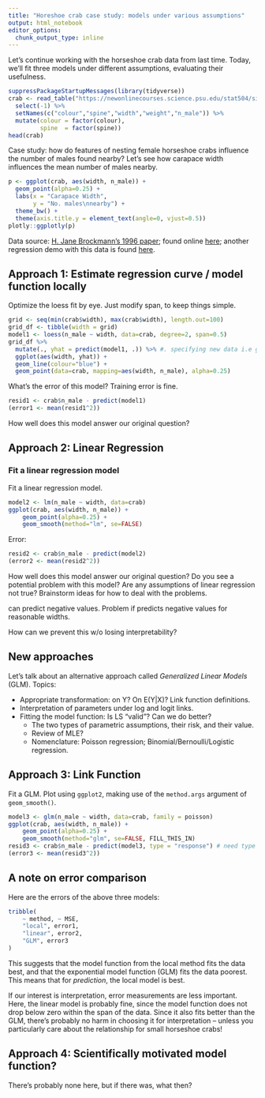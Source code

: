 ```yaml
---
title: "Horeshoe crab case study: models under various assumptions"
output: html_notebook
editor_options:
  chunk_output_type: inline
---
```


Let's continue working with the horseshoe crab data from last time. Today, we'll fit three models under different assumptions, evaluating their usefulness.

```r
suppressPackageStartupMessages(library(tidyverse))
crab <- read_table("https://newonlinecourses.science.psu.edu/stat504/sites/onlinecourses.science.psu.edu.stat504/files/lesson07/crab/index.txt", col_names = FALSE) %>%
  select(-1) %>%
  setNames(c("colour","spine","width","weight","n_male")) %>%
  mutate(colour = factor(colour),
         spine  = factor(spine))
head(crab)
```

Case study: how do features of nesting female horseshoe crabs influence the number of males found nearby? Let's see how carapace width influences the mean number of males nearby.

```r
p <- ggplot(crab, aes(width, n_male)) +
  geom_point(alpha=0.25) +
  labs(x = "Carapace Width",
       y = "No. males\nnearby") +
  theme_bw() +
  theme(axis.title.y = element_text(angle=0, vjust=0.5))
plotly::ggplotly(p)
```

Data source: [H. Jane Brockmann's 1996 paper](https://onlinelibrary.wiley.com/doi/abs/10.1111/j.1439-0310.1996.tb01099.x); found online [here](https://newonlinecourses.science.psu.edu/stat504/sites/onlinecourses.science.psu.edu.stat504/files/lesson07/crab/index.txt); another regression demo with this data is found [here](https://newonlinecourses.science.psu.edu/stat504/node/169/).


## Approach 1: Estimate regression curve / model function locally

Optimize the loess fit by eye. Just modify span, to keep things simple.

```r
grid <- seq(min(crab$width), max(crab$width), length.out=100)
grid_df <- tibble(width = grid)
model1 <- loess(n_male ~ width, data=crab, degree=2, span=0.5)
grid_df %>%
  mutate(., yhat = predict(model1, .)) %>% #. specifying new data i.e grid_df
  ggplot(aes(width, yhat)) +
  geom_line(colour="blue") +
  geom_point(data=crab, mapping=aes(width, n_male), alpha=0.25)
```

What's the error of this model? Training error is fine.

```r
resid1 <- crab$n_male - predict(model1)
(error1 <- mean(resid1^2))
```

How well does this model answer our original question?

## Approach 2: Linear Regression

### Fit a linear regression model

Fit a linear regression model.

```r
model2 <- lm(n_male ~ width, data=crab)
ggplot(crab, aes(width, n_male)) +
    geom_point(alpha=0.25) +
    geom_smooth(method="lm", se=FALSE)
```

Error:

```r
resid2 <- crab$n_male - predict(model2)
(error2 <- mean(resid2^2))
```


How well does this model answer our original question? Do you see a potential problem with this model? Are any assumptions of linear regression not true? Brainstorm ideas for how to deal with the problems.

can predict negative values. Problem if predicts negative values for reasonable widths.

How can we prevent this w/o losing interpretability?


## New approaches

Let's talk about an alternative approach called _Generalized Linear Models_ (GLM). Topics:

- Appropriate transformation: on Y? On E(Y|X)? Link function definitions.
- Interpretation of parameters under log and logit links.
- Fitting the model function: Is LS "valid"? Can we do better?
    - The two types of parametric assumptions, their risk, and their value.
    - Review of MLE?
    - Nomenclature: Poisson regression; Binomial/Bernoulli/Logistic regression.

## Approach 3: Link Function

Fit a GLM. Plot using `ggplot2`, making use of the `method.args` argument of `geom_smooth()`.

```r
model3 <- glm(n_male ~ width, data=crab, family = poisson)
ggplot(crab, aes(width, n_male)) +
    geom_point(alpha=0.25) +
    geom_smooth(method="glm", se=FALSE, FILL_THIS_IN)
resid3 <- crab$n_male - predict(model3, type = "response") # need type or else will predict linear function
(error3 <- mean(resid3^2))
```


## A note on error comparison

Here are the errors of the above three models:

```r
tribble(
	~ method, ~ MSE,
	"local", error1,
	"linear", error2,
	"GLM", error3
)
```

This suggests that the model function from the local method fits the data best, and that the exponential model function (GLM) fits the data poorest. This means that for _prediction_, the local model is best.

If our interest is interpretation, error measurements are less important. Here, the linear model is probably fine, since the model function does not drop below zero within the span of the data. Since it also fits better than the GLM, there's probably no harm in choosing it for interpretation -- unless you particularly care about the relationship for small horseshoe crabs!

## Approach 4: Scientifically motivated model function?

There's probably none here, but if there was, what then?
